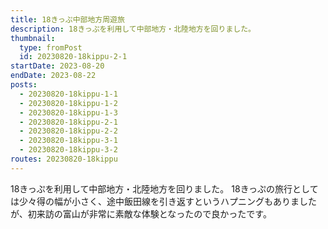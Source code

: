 ```yaml
---
title: 18きっぷ中部地方周遊旅
description: 18きっぷを利用して中部地方・北陸地方を回りました。
thumbnail:
  type: fromPost
  id: 20230820-18kippu-2-1
startDate: 2023-08-20
endDate: 2023-08-22
posts:
  - 20230820-18kippu-1-1
  - 20230820-18kippu-1-2
  - 20230820-18kippu-1-3
  - 20230820-18kippu-2-1
  - 20230820-18kippu-2-2
  - 20230820-18kippu-3-1
  - 20230820-18kippu-3-2
routes: 20230820-18kippu
---
```


18きっぷを利用して中部地方・北陸地方を回りました。
18きっぷの旅行としては少々得の幅が小さく、途中飯田線を引き返すというハプニングもありましたが、初来訪の富山が非常に素敵な体験となったので良かったです。
